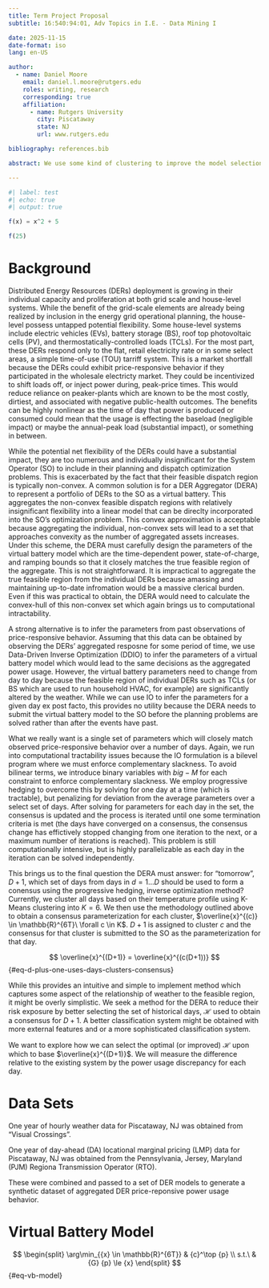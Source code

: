 ```yaml
---
title: Term Project Proposal
subtitle: 16:540:94:01, Adv Topics in I.E. - Data Mining I

date: 2025-11-15
date-format: iso
lang: en-US

author:
  - name: Daniel Moore
    email: daniel.l.moore@rutgers.edu
    roles: writing, research
    corresponding: true
    affiliation: 
      - name: Rutgers University
        city: Piscataway
        state: NJ
        url: www.rutgers.edu

bibliography: references.bib  

abstract: We use some kind of clustering to improve the model selection for the inclusion of aggregated DERs in the SO's optimizaiton problems.

---
```


```julia
#| label: test
#| echo: true
#| output: true

f(x) = x^2 + 5

f(25)
```

# Background

Distributed Energy Resources (DERs) deployment is growing in their individual capacity and proliferation at both grid scale and house-level systems. While the benefit of the grid-scale elements are already being realized by inclusion in the energy grid operational planning, the house-level possess untapped potential flexibility.  Some house-level systems include electric vehicles (EVs), battery storage (BS), roof top photovoltaic cells (PV), and thermostatically-controlled loads (TCLs). For the most part, these DERs respond only to the flat, retail electricity rate or in some select areas, a simple time-of-use (TOU) tarriff system. This is a market shortfall because the DERs could exhibit price-responsive behavior if they participated in the wholesale electricty market. They could be incentivized to shift loads off, or inject power during, peak-price times. This would reduce reliance on peaker-plants which are known to be the most costly, dirtiest, and associated with negative public-health outcomes. The benefits can be highly nonlinear as the time of day that power is produced or consumed could mean that the usage is effecting the baseload (negligible impact) or maybe the annual-peak load (substantial impact), or something in between.

While the potential net flexibility of the DERs could have a substantial impact, they are too numerous and individually insignificant for the System Operator (SO) to include in their planning and dispatch optimization problems. This is exacerbated by the fact that their feasible dispatch region is typically non-convex. A common solution is for a DER Aggregator (DERA) to represent a portfolio of DERs to the SO as a virtual battery. This aggregates the non-convex feasible dispatch regions with relatively insignificant flexibility into a linear model that can be direclty incorporated into the SO's optimization problem. This convex approximation is acceptable because aggregating the individual, non-convex sets will lead to a set that approaches convexity as the number of aggregated assets increases. Under this scheme, the DERA must carefully design the parameters of the virtual battery model which are the time-dependent power, state-of-charge, and ramping bounds so that it closely matches the true feasible region of the aggregate. This is not straightforward. It is impractical to aggregate the true feasible region from the individual DERs because amassing and maintaining up-to-date infromation would be a massive clerical burden. Even if this was practical to obtain, the DERA would need to calculate the convex-hull of this non-convex set which again brings us to computational intractability.

A strong alternative is to infer the parameters from past observations of price-responsive behavior. Assuming that this data can be obtained by observing the DERs' aggregated resposne for some period of time, we use Data-Driven Inverse Optimization (DDIO) to infer the parameters of a virtual battery model which would lead to the same decisions as the aggregated power usage. However, the virtual battery parameters need to change from day to day because the feasible region of individual DERs such as TCLs (or BS which are used to run household HVAC, for example) are significantly altered by the weather. While we can use IO to infer the parameters for a given day ex post facto, this provides no utility because the DERA needs to submit the virtual battery model to the SO before the planning problems are solved rather than after the events have past.

What we really want is a single set of parameters which will closely match observed price-responsive behavior over a number of days. Again, we run into computational tractability issues because the IO formulation is a bilevel program where we must enforce complementary slackness. To avoid bilinear terms, we introduce binary variables with $big-M$ for each constraint to enforce complementary slackness. We employ progressive hedging to overcome this by solving for one day at a time (which is tractable), but penalizing for deviation from the average parameters over a select set of days. After solving for parameters for each day in the set, the consensus is updated and the process is iterated until one some termination criteria is met (the days have converged on a consensus, the consensus change has effictively stopped changing from one iteration to the next, or a maximum number of iterations is reached). This problem is still computationally intensive, but is highly parallelizable as each day in the iteration can be solved independently.

This brings us to the final question the DERA must answer: for "tomorrow", $D+1$, which set of days from days in $d=1 \ldots D$ should be used to form a conensus using the progressive hedging, inverse optimization method? Currently, we cluster all days based on their temperature profile using K-Means clustering into $K=6$. We then use the methodology outlined above to obtain a consensus parameterization for each cluster, $\overline{x}^{(c)} \in \mathbb{R}^{6T}\ \forall c \in K$. $D+1$ is assigned to cluster $c$ and the consensus for that cluster is submitted to the SO as the parameterization for that day.

$$
\overline{x}^{(D+1)} = \overline{x}^{(c(D+1))}
$$ {#eq-d-plus-one-uses-days-clusters-consensus}

While this provides an intuitive and simple to implement method which captures some aspect of the relationship of weather to the feasible region, it might be overly simplistic. We seek a method for the DERA to reduce their risk exposure by better selecting the set of historical days, $\mathcal{H}$ used to obtain a consensus for $D+1$. A better classification system might be obtained with more external features and or a more sophisticated classification system.

We want to explore how we can select the optimal (or improved) $\mathcal{H}$ upon which to base $\overline{x}^{(D+1)}$. We will measure the difference relative to the existing system by the power usage discrepancy for each day.

# Data Sets

One year of hourly weather data for Piscataway, NJ was obtained from "Visual Crossings".

One year of day-ahead (DA) locational marginal pricing (LMP) data for Piscataway, NJ was obtained from the Pennsylvania, Jersey, Maryland (PJM) Regiona Transmission Operator (RTO).

These were combined and passed to a set of DER models to generate a synthetic dataset of aggregated DER price-reponsive power usage behavior.

# Virtual Battery Model

$$
\begin{split}
\arg\min_{{x} \in \mathbb{R}^{6T}} & {c}^\top {p} \\
s.t.\ & {G} {p} \le {x}
\end{split}
$$ {#eq-vb-model}